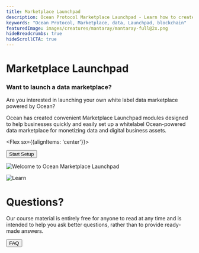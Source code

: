 ```yaml
---
title: Marketplace Launchpad
description: Ocean Protocol Marketplace Launchpad - Learn how to create your own blockchain-based data marketplace
keywords: "Ocean Protocol, Marketplace, data, Launchpad, blockchain"
featuredImage: images/creatures/mantaray/mantaray-full@2x.png
hideBreadcrumbs: true
hideScrollCTA: true
---
```


<InfoBlock>

<Box>

# Marketplace Launchpad

### Want to launch a data marketplace?

Are you interested in launching your own white label data marketplace powered by Ocean?

Ocean has created convenient Marketplace Launchpad modules designed to help businesses quickly and easily set up a whitelabel Ocean-powered data marketplace for monetizing data and digital business assets.

<Flex sx={{alignItems: 'center'}}>
  
  <Button to='/setup/' inline>
    Start Setup
  </Button>

</Flex>

</Box>

![Welcome to Ocean Marketplace Launchpad](/images/creatures/mantaray/mantaray-full-light.svg)

</InfoBlock>

<InfoBlock>

![Learn](/images/creatures/jellyfish/jellyfish-full-light.svg)

<Box>

# Questions?

Our course material is entirely free for anyone to read at any time and is intended to help you ask better questions, rather than to provide ready-made answers.

<Button to="/faq/">FAQ</Button>

</Box>

</InfoBlock>

